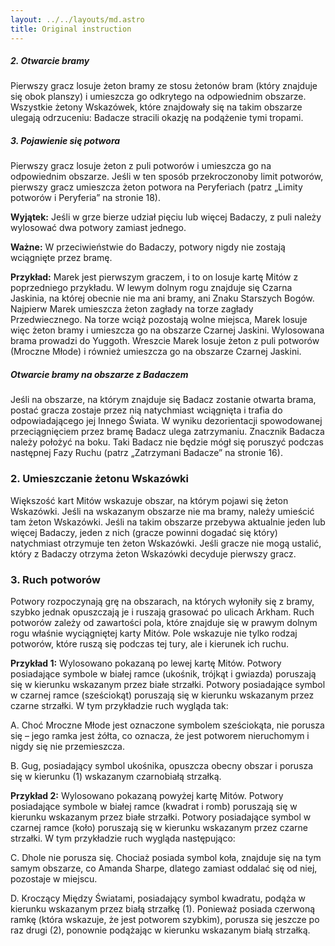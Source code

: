```yaml
---
layout: ../../layouts/md.astro
title: Original instruction
---
```


##### 2. Otwarcie bramy

Pierwszy gracz losuje żeton bramy ze stosu żetonów bram (który znajduje się obok planszy) i umieszcza go odkrytego na odpowiednim obszarze. Wszystkie żetony Wskazówek, które znajdowały się na takim obszarze ulegają odrzuceniu: Badacze stracili okazję na podążenie tymi tropami.

##### 3. Pojawienie się potwora

Pierwszy gracz losuje żeton z puli potworów i umieszcza go na odpowiednim obszarze. Jeśli w ten sposób przekroczonoby limit potworów, pierwszy gracz umieszcza żeton potwora na Peryferiach (patrz „Limity potworów i Peryferia” na stronie 18).

**Wyjątek:** Jeśli w grze bierze udział pięciu lub więcej Badaczy, z puli należy wylosować dwa potwory zamiast jednego.

**Ważne:** W przeciwieństwie do Badaczy, potwory nigdy nie zostają wciągnięte przez bramę.

**Przykład:** Marek jest pierwszym graczem, i to on losuje kartę Mitów z poprzedniego przykładu. W lewym dolnym rogu znajduje się Czarna Jaskinia, na której obecnie nie ma ani bramy, ani Znaku Starszych Bogów. Najpierw Marek umieszcza żeton zagłady na torze zagłady Przedwiecznego. Na torze wciąż pozostają wolne miejsca, Marek losuje więc żeton bramy i umieszcza go na obszarze Czarnej Jaskini. Wylosowana brama prowadzi do Yuggoth. Wreszcie Marek losuje żeton z puli potworów (Mroczne Młode) i również umieszcza go na obszarze Czarnej Jaskini.

##### Otwarcie bramy na obszarze z Badaczem

Jeśli na obszarze, na którym znajduje się Badacz zostanie otwarta brama, postać gracza zostaje przez nią natychmiast wciągnięta i trafia do odpowiadającego jej Innego Świata. W wyniku dezorientacji spowodowanej przeciągnięciem przez bramę Badacz ulega zatrzymaniu. Znacznik Badacza należy położyć na boku. Taki Badacz nie będzie mógł się poruszyć podczas następnej Fazy Ruchu (patrz „Zatrzymani Badacze” na stronie 16).

### 2. Umieszczanie żetonu Wskazówki

Większość kart Mitów wskazuje obszar, na którym pojawi się żeton Wskazówki. Jeśli na wskazanym obszarze nie ma bramy, należy umieścić tam żeton Wskazówki. Jeśli na takim obszarze przebywa aktualnie jeden lub więcej Badaczy, jeden z nich (gracze powinni dogadać się który) natychmiast otrzymuje ten żeton Wskazówki. Jeśli gracze nie mogą ustalić, który z Badaczy otrzyma żeton Wskazówki decyduje pierwszy gracz.

### 3. Ruch potworów

Potwory rozpoczynają grę na obszarach, na których wyłoniły się z bramy, szybko jednak opuszczają je i ruszają grasować po ulicach Arkham. Ruch potworów zależy od zawartości pola, które znajduje się w prawym dolnym rogu właśnie wyciągniętej karty Mitów. Pole wskazuje nie tylko rodzaj potworów, które ruszą się podczas tej tury, ale i kierunek ich ruchu.

<Notice header="Ruch potworów">

**Przykład 1:**
Wylosowano pokazaną po lewej kartę Mitów. Potwory posiadające symbole w białej ramce (ukośnik, trójkąt i gwiazda) poruszają się w kierunku wskazanym przez białe strzałki. Potwory posiadające symbol w czarnej ramce (sześciokąt) poruszają się w kierunku wskazanym przez czarne strzałki. W tym przykładzie ruch wygląda tak:

A. Choć Mroczne Młode jest oznaczone symbolem sześciokąta, nie porusza się – jego ramka jest żółta, co oznacza, że jest potworem nieruchomym i nigdy się nie przemieszcza.

B. Gug, posiadający symbol ukośnika, opuszcza obecny obszar i porusza się w kierunku (1) wskazanym czarnobiałą strzałką.

**Przykład 2:**
Wylosowano pokazaną powyżej kartę Mitów. Potwory posiadające symbole w białej ramce (kwadrat i romb) poruszają się w kierunku wskazanym przez białe strzałki. Potwory posiadające symbol w czarnej ramce (koło) poruszają się w kierunku wskazanym przez czarne strzałki. W tym przykładzie ruch wygląda następująco:

C. Dhole nie porusza się. Chociaż posiada symbol koła, znajduje się na tym samym obszarze, co Amanda Sharpe, dlatego zamiast oddalać się od niej, pozostaje w miejscu.

D. Kroczący Między Światami, posiadający symbol kwadratu, podąża w kierunku wskazanym przez białą strzałkę (1). Ponieważ posiada czerwoną ramkę (która wskazuje, że jest potworem szybkim), porusza się jeszcze po raz drugi (2), ponownie podążając w kierunku wskazanym białą strzałką.

</Notice>